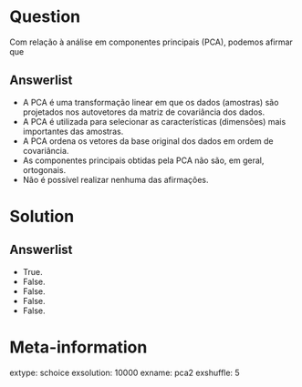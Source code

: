 Question
========
Com relação à análise em componentes principais (PCA), podemos afirmar que

Answerlist
----------
* A PCA é uma transformação linear em que os dados (amostras) são projetados nos autovetores da matriz de covariância dos dados.
* A PCA é utilizada para selecionar as características (dimensões) mais importantes das amostras.
* A PCA ordena os vetores da base original dos dados em ordem de covariância.
* As componentes principais obtidas pela PCA não são, em geral, ortogonais.
* Não é possível realizar nenhuma das afirmações.

Solution
========

Answerlist
----------
* True. 
* False. 
* False.
* False.
* False.

Meta-information
================
extype: schoice
exsolution: 10000
exname: pca2
exshuffle: 5

